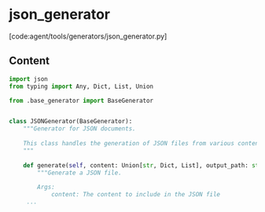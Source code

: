 # json_generator

[code:agent/tools/generators/json_generator.py]

## Content

```python
import json
from typing import Any, Dict, List, Union

from .base_generator import BaseGenerator


class JSONGenerator(BaseGenerator):
    """Generator for JSON documents.
    
    This class handles the generation of JSON files from various content types.
    """
    
    def generate(self, content: Union[str, Dict, List], output_path: str, **kwargs: Any) -> Dict[str, Any]:
        """Generate a JSON file.
        
        Args:
            content: The content to include in the JSON file
     ...
```